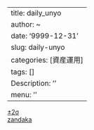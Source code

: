 ﻿---
title: daily_unyo
author: ~
date: '9999-12-31'
slug: daily-unyo
categories: [資産運用]
tags: []
Description: ''
menu: ''
---

[±2σ](./+-2sigma_ver1.html)  
[zandaka](./zandaka.html)
